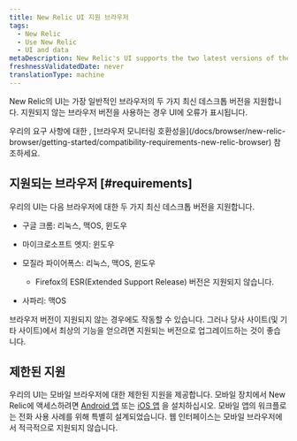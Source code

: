 ```yaml
---
title: New Relic UI 지원 브라우저
tags:
  - New Relic
  - Use New Relic
  - UI and data
metaDescription: New Relic's UI supports the two latest versions of the most common browsers. This doc covers which specific versions and operating systems we support.
freshnessValidatedDate: never
translationType: machine
---
```


New Relic의 UI는 가장 일반적인 브라우저의 두 가지 최신 데스크톱 버전을 지원합니다. 지원되지 않는 브라우저 버전을 사용하는 경우 UI에 오류가 표시됩니다.

<Callout variant="tip">
  우리의 요구 사항에 대한 <InlinePopover type="browser"/>, [브라우저 모니터링 호환성을](/docs/browser/new-relic-browser/getting-started/compatibility-requirements-new-relic-browser) 참조하세요.
</Callout>

## 지원되는 브라우저 [#requirements]

우리의 UI는 다음 브라우저에 대한 두 가지 최신 데스크톱 버전을 지원합니다.

* 구글 크롬: 리눅스, 맥OS, 윈도우

* 마이크로소프트 엣지: 윈도우

* 모질라 파이어폭스: 리눅스, 맥OS, 윈도우

  * Firefox의 ESR(Extended Support Release) 버전은 지원되지 않습니다.

* 사파리: 맥OS

브라우저 버전이 지원되지 않는 경우에도 작동할 수 있습니다. 그러나 당사 사이트(및 기타 사이트)에서 최상의 기능을 얻으려면 지원되는 버전으로 업그레이드하는 것이 좋습니다.

## 제한된 지원

우리의 UI는 모바일 브라우저에 대한 제한된 지원을 제공합니다. 모바일 장치에서 New Relic에 액세스하려면 [Android 앱](/docs/mobile-apps/new-relic-android-app/features/new-relic-android-app) 또는 [iOS 앱](/docs/mobile-apps/new-relic-ios-app/features/new-relic-ios-app) 을 설치하십시오. 모바일 앱의 워크플로는 전화 사용 사례를 위해 특별히 설계되었습니다. 웹 인터페이스는 모바일 브라우저에서 적극적으로 지원되지 않습니다.
